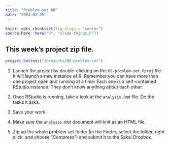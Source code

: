 ```yaml
---
title: "Problem set 08"
date: "2024-03-05"
---
```


```r
knitr::opts_chunk$set(fig.align = "center")
source(here::here("R", "slide-things.R"))
```

## This week's project zip file.

```r
project_buttons("/projects/08-problem-set")
```

1. Launch the project by double-clicking on the `08-problem-set.Rproj` file. It will launch a new instance of R. Remember you can have more than one project open and running at a time. Each one is a self-contained RStudio instance. They don't know anything about each other.

2. Once RStudio is running, take a look at the `analysis.Rmd` file. Do the tasks it asks.

3. Save your work.

4. Make sure the `analysis.Rmd` document will knit as an HTML file. 

5. Zip up the whole problem set folder (in the Finder, select the folder, right click, and choose "Compress") and submit it to the Sakai Dropbox.
